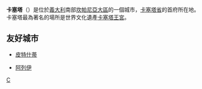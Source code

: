 {{Infobox Italian comune 
| img_coa           = Caserta-Stemma.png
| official_name     = 卡塞塔<br />Comune di Caserta
| latd  = 41 |latm  = 04 |lats  =  |latNS  = N
| longd = 14 |longm = 20 |longs =   |longEW = E 
| name              = 卡塞塔
| region            = [[坎帕尼亞大區|坎帕尼亞大區]] 
| province          = [[卡塞塔省|卡塞塔省]] 
| elevation_m       = 
| area_total_km2    = 53
| population_as_of  = 2004年12月31日
| population_total  = 25,488
| population_density_km2 = 1500
| timezone          = [[欧洲中部时间|CET]]、[[UTC|UTC]]+1 
| coordinates       = {{coord|41|27|N|15|32|E}}
| telephone         = 0823
| postalcode        = 81020 
| gentilic          = 
| website           = [http://www.comune.caserta.it/] 
|}}
'''卡塞塔'''（{{lang-it|Caserta}}）是位於[[義大利|義大利]]南部[[坎帕尼亞大區|坎帕尼亞大區]]的一個城市，[[卡塞塔省|卡塞塔省]]的首府所在地。卡塞塔最為著名的場所是世界文化遺產[[卡塞塔王宮|卡塞塔王宮]]。

==友好城市==
* {{ROU}}[[皮特什蒂|皮特什蒂]]
* {{LBN}}[[阿列伊|阿列伊]]

{{卡塞塔省市鎮}}

{{Authority control}}
[[Category:卡塞塔省市镇|C]]